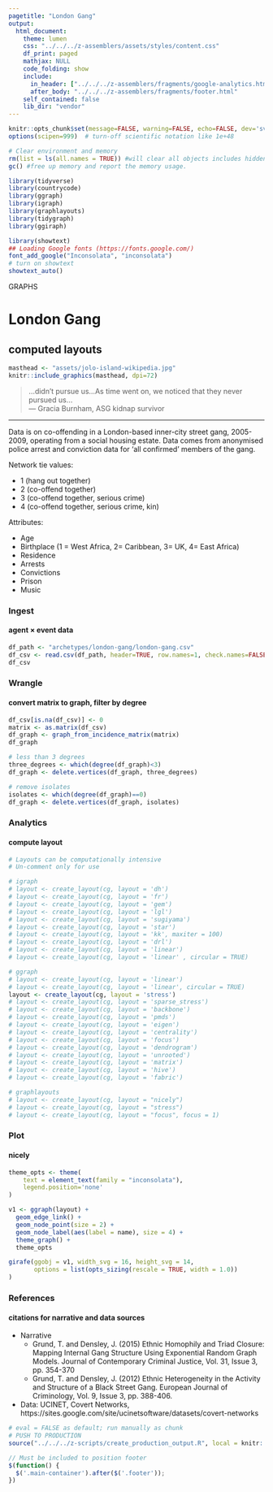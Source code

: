 ```yaml
---
pagetitle: "London Gang"
output:
  html_document:
    theme: lumen
    css: "../../../z-assemblers/assets/styles/content.css"
    df_print: paged
    mathjax: NULL
    code_folding: show
    include:
      in_header: ["../../../z-assemblers/fragments/google-analytics.html", "../../../z-assemblers/fragments/header.html"]
      after_body: "../../../z-assemblers/fragments/footer.html"
    self_contained: false
    lib_dir: "vendor"
---
```


```r

knitr::opts_chunk$set(message=FALSE, warning=FALSE, echo=FALSE, dev='svg')
options(scipen=999)  # turn-off scientific notation like 1e+48

# Clear environment and memory
rm(list = ls(all.names = TRUE)) #will clear all objects includes hidden objects.
gc() #free up memory and report the memory usage.

library(tidyverse)
library(countrycode)
library(ggraph)
library(igraph)
library(graphlayouts)
library(tidygraph)
library(ggiraph)

library(showtext)
## Loading Google fonts (https://fonts.google.com/)
font_add_google("Inconsolata", "inconsolata")
# turn on showtext
showtext_auto()

```

<div class="activity">
GRAPHS
</div>

# London Gang
## computed layouts

```r

masthead <- "assets/jolo-island-wikipedia.jpg"
knitr::include_graphics(masthead, dpi=72)

```

> ...didn't pursue us...As time went on, we noticed that they never pursued us...\
--- Gracia Burnham, ASG kidnap survivor\

***

Data is on co-offending in a London-based inner-city street gang, 2005-2009, operating from a social housing estate. Data comes from anonymised police arrest and conviction data for ‘all confirmed’ members of the gang.

Network tie values:

* 1 (hang out together)
* 2 (co-offend together)
* 3 (co-offend together, serious crime)
* 4 (co-offend together, serious crime, kin)

Attributes: 

* Age
* Birthplace (1 = West Africa, 2= Caribbean, 3= UK, 4= East Africa)
* Residence
* Arrests
* Convictions
* Prison
* Music

### Ingest
#### agent × event data

```r

df_path <- "archetypes/london-gang/london-gang.csv"
df_csv <- read.csv(df_path, header=TRUE, row.names=1, check.names=FALSE, na.strings = "")
df_csv

```


### Wrangle
#### convert matrix to graph, filter by degree


```r

df_csv[is.na(df_csv)] <- 0
matrix <- as.matrix(df_csv) 
df_graph <- graph_from_incidence_matrix(matrix)
df_graph

# less than 3 degrees
three_degrees <- which(degree(df_graph)<3)
df_graph <- delete.vertices(df_graph, three_degrees)

# remove isolates
isolates <- which(degree(df_graph)==0)
df_graph <- delete.vertices(df_graph, isolates)

```


### Analytics
#### compute layout


```r

# Layouts can be computationally intensive
# Un-comment only for use

# igraph
# layout <- create_layout(cg, layout = 'dh')
# layout <- create_layout(cg, layout = 'fr')
# layout <- create_layout(cg, layout = 'gem')
# layout <- create_layout(cg, layout = 'lgl')
# layout <- create_layout(cg, layout = 'sugiyama')
# layout <- create_layout(cg, layout = 'star')
# layout <- create_layout(cg, layout = 'kk', maxiter = 100)
# layout <- create_layout(cg, layout = 'drl')
# layout <- create_layout(cg, layout = 'linear')
# layout <- create_layout(cg, layout = 'linear' , circular = TRUE)

# ggraph
# layout <- create_layout(cg, layout = 'linear')
# layout <- create_layout(cg, layout = 'linear', circular = TRUE)
layout <- create_layout(cg, layout = 'stress')
# layout <- create_layout(cg, layout = 'sparse_stress')
# layout <- create_layout(cg, layout = 'backbone')
# layout <- create_layout(cg, layout = 'pmds')
# layout <- create_layout(cg, layout = 'eigen')
# layout <- create_layout(cg, layout = 'centrality')
# layout <- create_layout(cg, layout = 'focus')
# layout <- create_layout(cg, layout = 'dendrogram')
# layout <- create_layout(cg, layout = 'unrooted')
# layout <- create_layout(cg, layout = 'matrix')
# layout <- create_layout(cg, layout = 'hive')
# layout <- create_layout(cg, layout = 'fabric')

# graphlayouts
# layout <- create_layout(cg, layout = "nicely")
# layout <- create_layout(cg, layout = "stress")
# layout <- create_layout(cg, layout = "focus", focus = 1)

```


### Plot
#### nicely


```r

theme_opts <- theme(
    text = element_text(family = "inconsolata"), 
    legend.position='none'
)

v1 <- ggraph(layout) + 
  geom_edge_link() +
  geom_node_point(size = 2) +
  geom_node_label(aes(label = name), size = 4) +
  theme_graph() +
  theme_opts

girafe(ggobj = v1, width_svg = 16, height_svg = 14,
       options = list(opts_sizing(rescale = TRUE, width = 1.0))
)


```


### References
#### citations for narrative and data sources


* Narrative
  * Grund, T. and Densley, J. (2015) Ethnic Homophily and Triad Closure: Mapping Internal Gang Structure Using Exponential Random Graph Models. Journal of Contemporary Criminal Justice, Vol. 31, Issue 3, pp. 354-370
  * Grund, T. and Densley, J. (2012) Ethnic Heterogeneity in the Activity and Structure of a Black Street Gang. European Journal of Criminology, Vol. 9, Issue 3, pp. 388-406.

* Data: UCINET, Covert Networks, https://sites.google.com/site/ucinetsoftware/datasets/covert-networks


```r

# eval = FALSE as default; run manually as chunk
# PUSH TO PRODUCTION
source("../../../z-scripts/create_production_output.R", local = knitr::knit_global())

```



```js

// Must be included to position footer
$(function() {
  $('.main-container').after($('.footer'));
})

```

